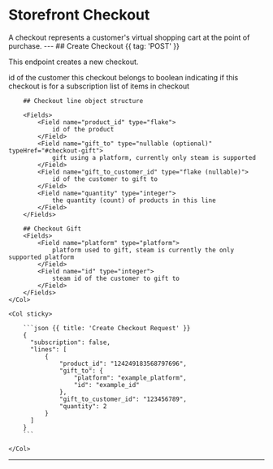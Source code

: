 # Storefront Checkout

<Row>
    <Col>
        A checkout represents a customer's virtual shopping cart at the point of purchase.
    </Col>
    <Col sticky>
        <Endpoints>
            <Endpoint method="POST" href="#create-checkout" url="/checkouts" />
        </Endpoints>
    </Col>
</Row>
---
## Create Checkout {{ tag: 'POST' }}

This endpoint creates a new checkout.

<Row>
    <Col>
        <Fields>
            <Field name="customer_id" type="flake">
                id of the customer this checkout belongs to
            </Field>
            <Field name="subscription" type="boolean">
                boolean indicating if this checkout is for a subscription
            </Field>
            <Field name="lines" type="[]CreateCheckoutRequestLine" typeHref="#checkout-line-object-structure">
                list of items in checkout
            </Field>
        </Fields>

        ## Checkout line object structure

        <Fields>
            <Field name="product_id" type="flake">
                id of the product
            </Field>
            <Field name="gift_to" type="nullable (optional)" typeHref="#checkout-gift">
                gift using a platform, currently only steam is supported
            </Field>
            <Field name="gift_to_customer_id" type="flake (nullable)">
                id of the customer to gift to
            </Field>
            <Field name="quantity" type="integer">
                the quantity (count) of products in this line
            </Field>
        </Fields>

        ## Checkout Gift
        <Fields>
            <Field name="platform" type="platform">
                platform used to gift, steam is currently the only supported platform
            </Field>
            <Field name="id" type="integer">
                steam id of the customer to gift to
            </Field>
        </Fields>
    </Col>

    <Col sticky>

        ```json {{ title: 'Create Checkout Request' }}
        {
          "subscription": false,
          "lines": [
              {
                  "product_id": "124249183568797696",
                  "gift_to": {
                      "platform": "example_platform",
                      "id": "example_id"
                  },
                  "gift_to_customer_id": "123456789",
                  "quantity": 2
              }
          ]
        }
        ```

    </Col>
</Row>

---